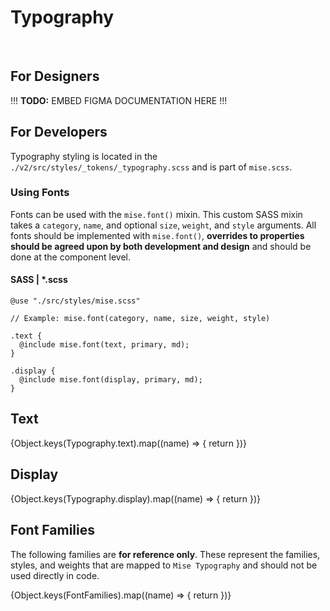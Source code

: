 
<Meta
  title="Tokens/Typography"
  parameters={{...tokenParams}}
/>


# Typography

<br/>

## For Designers

!!! **TODO:** EMBED FIGMA DOCUMENTATION HERE !!!

## For Developers

Typography styling is located in the `./v2/src/styles/_tokens/_typography.scss` and is part of `mise.scss`.

### Using Fonts

Fonts can be used with the `mise.font()` mixin. This custom SASS mixin takes a `category`, `name`, and optional `size`, `weight`, and `style` arguments. All fonts should be implemented with `mise.font()`, **overrides to properties should be agreed upon by both development and design** and should be done at the component level. 

#### SASS | *.scss

```
@use "./src/styles/mise.scss"

// Example: mise.font(category, name, size, weight, style)

.text {
  @include mise.font(text, primary, md);
}

.display {
  @include mise.font(display, primary, md);
}
```

## Text

{Object.keys(Typography.text).map((name) => {
  return <FontPreview name={name} font={Typography.text[name]} />
})}

## Display

{Object.keys(Typography.display).map((name) => {
  return <FontPreview name={name} font={Typography.display[name]} />
})}


## Font Families

The following families are **for reference only**. These represent the families, styles, and weights that are mapped to `Mise Typography` and should not be used directly in code.

{Object.keys(FontFamilies).map((name) => {
  return <FontPreview name={name} font={FontFamilies[name]} />
})}